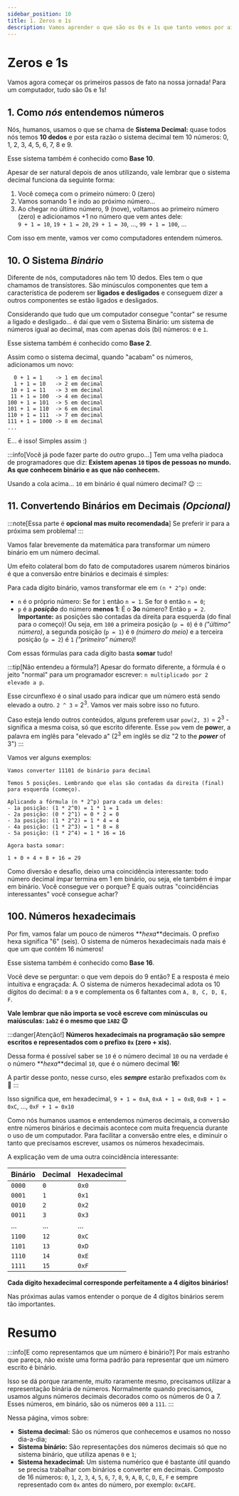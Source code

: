```yaml
---
sidebar_position: 10
title: 1. Zeros e 1s
description: Vamos aprender o que são os 0s e 1s que tanto vemos por aí
---
```


# Zeros e 1s

Vamos agora começar os primeiros passos de fato na nossa jornada! Para um computador, tudo são 0s e 1s!

## 1. Como _nós_ entendemos números

Nós, humanos, usamos o que se chama de **Sistema Decimal:** quase todos nós temos **10 dedos** e por esta razão o sistema decimal tem 10 números: 0, 1, 2, 3, 4, 5, 6, 7, 8 e 9.

Esse sistema também é conhecido como **Base 10**.

Apesar de ser natural depois de anos utilizando, vale lembrar que o sistema decimal funciona da seguinte forma:

1. Você começa com o primeiro número: 0 (zero)
2. Vamos somando 1 e indo ao próximo número...
3. Ao chegar no último número, 9 (nove), voltamos ao primeiro número (zero) e adicionamos +1 no número que vem antes dele:<br/>`9 + 1 = 10`, `19 + 1 = 20`, `29 + 1 = 30`, ..., `99 + 1 = 100`, ...

Com isso em mente, vamos ver como computadores entendem números.

## 10. O Sistema _Binário_

Diferente de nós, computadores não tem 10 dedos. Eles tem o que chamamos de transístores. São minúsculos componentes que tem a característica de poderem ser **ligados e desligados** e conseguem dizer a outros componentes se estão ligados e desligados.

Considerando que tudo que um computador consegue "contar" se resume a ligado e desligado... é daí que vem o Sistema Binário: um sistema de números igual ao decimal, mas com apenas dois (bi) números: `0` e `1`.

Esse sistema também é conhecido como **Base 2**.

Assim como o sistema decimal, quando "acabam" os números, adicionamos um novo:

```text
  0 + 1 = 1    -> 1 em decimal
  1 + 1 = 10   -> 2 em decimal
 10 + 1 = 11   -> 3 em decimal
 11 + 1 = 100  -> 4 em decimal
100 + 1 = 101  -> 5 em decimal
101 + 1 = 110  -> 6 em decimal
110 + 1 = 111  -> 7 em decimal
111 + 1 = 1000 -> 8 em decimal
...
```

E... é isso! Simples assim :)

:::info[Você já pode fazer parte do *outro* grupo...]
Tem uma velha piadoca de programadores que diz: **Existem apenas `10` tipos de pessoas no mundo. As que conhecem binário e as que não conhecem.**

Usando a cola acima... `10` em binário é qual número decimal? :wink:
:::

## 11. Convertendo Binários em Decimais _(Opcional)_

:::note[Essa parte é **opcional mas muito recomendada**]
Se preferir ir para a próxima sem problema!
:::

Vamos falar brevemente da matemática para transformar um número binário em um número decimal.

Um efeito colateral bom do fato de computadores usarem números binários é que a conversão entre binários e decimais é simples:

Para cada dígito binário, vamos transformar ele em `(n * 2^p)` onde:

- `n` é o próprio número: Se for `1` então `n = 1`. Se for `0` então `n = 0`;
- `p` é a **_posição_** do número **menos 1**: É o **3o** número? Então `p = 2`. **Importante:** as posições são contadas da direita para esquerda (do final para o começo)! Ou seja, em `100` a primeira posição (`p = 0`) é `0` _("último" número)_, a segunda posição (`p = 1`) é `0` _(número do meio)_ e a terceira posição (`p = 2`) é `1` _("primeiro" número)_!

Com essas fórmulas para cada dígito basta **somar** tudo!

:::tip[Não entendeu a fórmula?]
Apesar do formato diferente, a fórmula é o jeito "normal" para um programador escrever: `n multiplicado por 2 elevado a p`.

Esse circunflexo é o sinal usado para indicar que um número está sendo elevado a outro. `2 ^ 3` = 2<sup>3</sup>. Vamos ver mais sobre isso no futuro.

Caso esteja lendo outros conteúdos, alguns preferem usar `pow(2, 3)` = 2<sup>3</sup> - significa a mesma coisa, só que escrito diferente. Esse `pow` vem de **pow**er, a palavra em inglês para "elevado a" (2<sup>3</sup> em inglês se diz "2 to the **_power_** of 3")
:::

Vamos ver alguns exemplos:

```text title="11101 -> 29"
Vamos converter 11101 de binário para decimal

Temos 5 posições. Lembrando que elas são contadas da direita (final) para esquerda (começo).

Aplicando a fórmula (n * 2^p) para cada um deles:
- 1a posição: (1 * 2^0) = 1 * 1 = 1
- 2a posição: (0 * 2^1) = 0 * 2 = 0
- 3a posição: (1 * 2^2) = 1 * 4 = 4
- 4a posição: (1 * 2^3) = 1 * 8 = 8
- 5a posição: (1 * 2^4) = 1 * 16 = 16

Agora basta somar:

1 + 0 + 4 + 8 + 16 = 29
```

Como diversão e desafio, deixo uma coincidência interessante: todo número decimal ímpar termina em 1 em binário, ou seja, ele também é ímpar em binário. Você consegue ver o porque? E quais outras "coincidências interessantes" você consegue achar?

## 100. Números hexadecimais

Por fim, vamos falar um pouco de números **_hexa_**decimais. O prefixo hexa significa "6" (seis). O sistema de números hexadecimais nada mais é que um que contém 16 números!

Esse sistema também é conhecido como **Base 16**.

Você deve se perguntar: o que vem depois do 9 então? E a resposta é meio intuitiva e engraçada: A. O sistema de números hexadecimal adota os 10 dígitos do decimal: `0` a `9` e complementa os 6 faltantes com `A, B, C, D, E, F`.

**Vale lembrar que não importa se você escreve com minúsculas ou maiúsculas: `1ab2` é o mesmo que `1AB2` :wink:**

:::danger[Atenção!]
**Números hexadecimais na programação são sempre escritos e representados com o prefixo `0x` (zero + xis).**

Dessa forma é possível saber se `10` é o número decimal `10` ou na verdade é o número **_hexa_**decimal `10`, que é o número decimal **16**!

A partir desse ponto, nesse curso, eles **_sempre_** estarão prefixados com `0x` :eyes:
:::

Isso significa que, em hexadecimal, `9 + 1 = 0xA`, `0xA + 1 = 0xB`, `0xB + 1 = 0xC`, ..., `0xF + 1 = 0x10`

Como nós humanos usamos e entendemos números decimais, a conversão entre números binários e decimais acontece com muita frequencia durante o uso de um computador. Para facilitar a conversão entre eles, e diminuir o tanto que precisamos escrever, usamos os números hexadecimais.

A explicação vem de uma outra coincidência interessante:

| Binário | Decimal | Hexadecimal |
| ------- | ------- | ----------- |
| `0000`  | `0`     | `0x0`       |
| `0001`  | `1`     | `0x1`       |
| `0010`  | `2`     | `0x2`       |
| `0011`  | `3`     | `0x3`       |
| ...     | ...     | ...         |
| `1100`  | `12`    | `0xC`       |
| `1101`  | `13`    | `0xD`       |
| `1110`  | `14`    | `0xE`       |
| `1111`  | `15`    | `0xF`       |

**Cada dígito hexadecimal corresponde perfeitamente a 4 dígitos binários!**

Nas próximas aulas vamos entender o porque de 4 dígitos binários serem tão importantes.

# Resumo

:::info[E como representamos que um número é binário?]
Por mais estranho que pareça, não existe uma forma padrão para representar que um número escrito é binário.

Isso se dá porque raramente, muito raramente mesmo, precisamos utilizar a representação binária de números. Normalmente quando precisamos, usamos alguns números decimais decorados como os números de 0 a 7. Esses números, em binário, são os números `000` a `111`.
:::

Nessa página, vimos sobre:

- **Sistema decimal:** São os números que conhecemos e usamos no nosso dia-a-dia;
- **Sistema binário:** São representações dos números decimais só que no sistema binário, que utiliza apenas `0` e `1`;
- **Sistema hexadecimal:** Um sistema numérico que é bastante útil quando se precisa trabalhar com binários e converter em decimais. Composto de 16 números: `0`, `1`, `2`, `3`, `4`, `5`, `6`, `7`, `8`, `9`, `A`, `B`, `C`, `D`, `E`, `F` e sempre representado com `0x` antes do número, por exemplo: `0xCAFE`.
